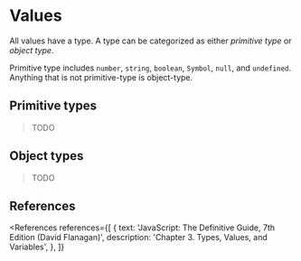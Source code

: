 
# Values

All values have a type. A type can be categorized as either _primitive type_ or _object type_.

Primitive type includes `number`, `string`, `boolean`, `Symbol`, `null`, and `undefined`. Anything that is not primitive-type is object-type.

## Primitive types

> TODO

## Object types

> TODO

## References

<References
  references={[
    {
      text: 'JavaScript: The Definitive Guide, 7th Edition (David Flanagan)',
      description: 'Chapter 3. Types, Values, and Variables',
    },
  ]}
></References>
